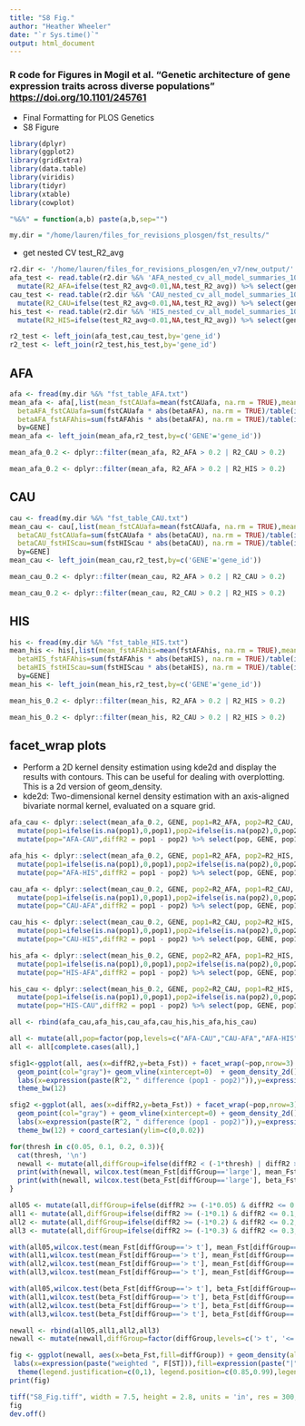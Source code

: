```yaml
---
title: "S8 Fig."
author: "Heather Wheeler"
date: "`r Sys.time()`"
output: html_document
---
```


### R code for Figures in Mogil et al. "Genetic architecture of gene expression traits across diverse populations" <https://doi.org/10.1101/245761>
- Final Formatting for PLOS Genetics
- S8 Figure

```r
library(dplyr)
library(ggplot2)
library(gridExtra)
library(data.table)
library(viridis)
library(tidyr)
library(xtable)
library(cowplot)

"%&%" = function(a,b) paste(a,b,sep="")

my.dir = "/home/lauren/files_for_revisions_plosgen/fst_results/"
```

- get nested CV test_R2_avg
```r
r2.dir <- '/home/lauren/files_for_revisions_plosgen/en_v7/new_output/'
afa_test <- read.table(r2.dir %&% 'AFA_nested_cv_all_model_summaries_10_peer_3pcs.txt',header=T) %>% 
  mutate(R2_AFA=ifelse(test_R2_avg<0.01,NA,test_R2_avg)) %>% select(gene_id,R2_AFA)
cau_test <- read.table(r2.dir %&% 'CAU_nested_cv_all_model_summaries_10_peer_3pcs.txt',header=T) %>% 
  mutate(R2_CAU=ifelse(test_R2_avg<0.01,NA,test_R2_avg)) %>% select(gene_id,R2_CAU)
his_test <- read.table(r2.dir %&% 'HIS_nested_cv_all_model_summaries_10_peer_3pcs.txt',header=T) %>% 
  mutate(R2_HIS=ifelse(test_R2_avg<0.01,NA,test_R2_avg)) %>% select(gene_id,R2_HIS)

r2_test <- left_join(afa_test,cau_test,by='gene_id')
r2_test <- left_join(r2_test,his_test,by='gene_id')
```

## AFA 
```r
afa <- fread(my.dir %&% "fst_table_AFA.txt")
mean_afa <- afa[,list(mean_fstCAUafa=mean(fstCAUafa, na.rm = TRUE),mean_fstAFAhis=mean(fstAFAhis, na.rm = TRUE),
  betaAFA_fstCAUafa=sum(fstCAUafa * abs(betaAFA), na.rm = TRUE)/table(is.na(fstCAUafa * betaAFA))[[1]],
  betaAFA_fstAFAhis=sum(fstAFAhis * abs(betaAFA), na.rm = TRUE)/table(is.na(fstAFAhis * betaAFA))[[1]]),
  by=GENE]
mean_afa <- left_join(mean_afa,r2_test,by=c('GENE'='gene_id'))

mean_afa_0.2 <- dplyr::filter(mean_afa, R2_AFA > 0.2 | R2_CAU > 0.2)

mean_afa_0.2 <- dplyr::filter(mean_afa, R2_AFA > 0.2 | R2_HIS > 0.2)
```

## CAU
```r
cau <- fread(my.dir %&% "fst_table_CAU.txt")
mean_cau <- cau[,list(mean_fstCAUafa=mean(fstCAUafa, na.rm = TRUE),mean_fstHIScau=mean(fstHIScau, na.rm = TRUE),
  betaCAU_fstCAUafa=sum(fstCAUafa * abs(betaCAU), na.rm = TRUE)/table(is.na(fstCAUafa * betaCAU))[[1]],
  betaCAU_fstHIScau=sum(fstHIScau * abs(betaCAU), na.rm = TRUE)/table(is.na(fstHIScau * betaCAU))[[1]]),
  by=GENE]
mean_cau <- left_join(mean_cau,r2_test,by=c('GENE'='gene_id'))

mean_cau_0.2 <- dplyr::filter(mean_cau, R2_AFA > 0.2 | R2_CAU > 0.2)

mean_cau_0.2 <- dplyr::filter(mean_cau, R2_CAU > 0.2 | R2_HIS > 0.2)
```

## HIS
```r
his <- fread(my.dir %&% "fst_table_HIS.txt")
mean_his <- his[,list(mean_fstAFAhis=mean(fstAFAhis, na.rm = TRUE),mean_fstHIScau=mean(fstHIScau, na.rm = TRUE),
  betaHIS_fstAFAhis=sum(fstAFAhis * abs(betaHIS), na.rm = TRUE)/table(is.na(fstAFAhis * betaHIS))[[1]],
  betaHIS_fstHIScau=sum(fstHIScau * abs(betaHIS), na.rm = TRUE)/table(is.na(fstHIScau * betaHIS))[[1]]),
  by=GENE]
mean_his <- left_join(mean_his,r2_test,by=c('GENE'='gene_id'))

mean_his_0.2 <- dplyr::filter(mean_his, R2_AFA > 0.2 | R2_HIS > 0.2)

mean_his_0.2 <- dplyr::filter(mean_his, R2_CAU > 0.2 | R2_HIS > 0.2)
```

## facet_wrap plots
- Perform a 2D kernel density estimation using kde2d and display the results with contours. This can be useful for dealing with overplotting. This is a 2d version of geom_density.
- kde2d: Two-dimensional kernel density estimation with an axis-aligned bivariate normal kernel, evaluated on a square grid.
```r
afa_cau <- dplyr::select(mean_afa_0.2, GENE, pop1=R2_AFA, pop2=R2_CAU, mean_Fst=mean_fstCAUafa, beta_Fst=betaAFA_fstCAUafa) %>% 
  mutate(pop1=ifelse(is.na(pop1),0,pop1),pop2=ifelse(is.na(pop2),0,pop2)) %>% 
  mutate(pop="AFA-CAU",diffR2 = pop1 - pop2) %>% select(pop, GENE, pop1, pop2, diffR2, mean_Fst, beta_Fst)

afa_his <- dplyr::select(mean_afa_0.2, GENE, pop1=R2_AFA, pop2=R2_HIS, mean_Fst=mean_fstAFAhis, beta_Fst=betaAFA_fstAFAhis) %>% 
  mutate(pop1=ifelse(is.na(pop1),0,pop1),pop2=ifelse(is.na(pop2),0,pop2)) %>% 
  mutate(pop="AFA-HIS",diffR2 = pop1 - pop2) %>% select(pop, GENE, pop1, pop2, diffR2, mean_Fst, beta_Fst)

cau_afa <- dplyr::select(mean_cau_0.2, GENE, pop2=R2_AFA, pop1=R2_CAU, mean_Fst=mean_fstCAUafa, beta_Fst=betaCAU_fstCAUafa) %>% 
  mutate(pop1=ifelse(is.na(pop1),0,pop1),pop2=ifelse(is.na(pop2),0,pop2)) %>% 
  mutate(pop="CAU-AFA",diffR2 = pop1 - pop2) %>% select(pop, GENE, pop1, pop2, diffR2, mean_Fst, beta_Fst)

cau_his <- dplyr::select(mean_cau_0.2, GENE, pop1=R2_CAU, pop2=R2_HIS, mean_Fst=mean_fstHIScau, beta_Fst=betaCAU_fstHIScau) %>% 
  mutate(pop1=ifelse(is.na(pop1),0,pop1),pop2=ifelse(is.na(pop2),0,pop2)) %>% 
  mutate(pop="CAU-HIS",diffR2 = pop1 - pop2) %>% select(pop, GENE, pop1, pop2, diffR2, mean_Fst, beta_Fst)

his_afa <- dplyr::select(mean_his_0.2, GENE, pop2=R2_AFA, pop1=R2_HIS, mean_Fst=mean_fstAFAhis, beta_Fst=betaHIS_fstAFAhis) %>% 
  mutate(pop1=ifelse(is.na(pop1),0,pop1),pop2=ifelse(is.na(pop2),0,pop2)) %>% 
  mutate(pop="HIS-AFA",diffR2 = pop1 - pop2) %>% select(pop, GENE, pop1, pop2, diffR2, mean_Fst, beta_Fst)

his_cau <- dplyr::select(mean_his_0.2, GENE, pop2=R2_CAU, pop1=R2_HIS, mean_Fst=mean_fstHIScau, beta_Fst=betaHIS_fstHIScau) %>% 
  mutate(pop1=ifelse(is.na(pop1),0,pop1),pop2=ifelse(is.na(pop2),0,pop2)) %>% 
  mutate(pop="HIS-CAU",diffR2 = pop1 - pop2) %>% select(pop, GENE, pop1, pop2, diffR2, mean_Fst, beta_Fst)

all <- rbind(afa_cau,afa_his,cau_afa,cau_his,his_afa,his_cau)

all <- mutate(all,pop=factor(pop,levels=c("AFA-CAU","CAU-AFA","AFA-HIS","HIS-AFA","HIS-CAU","CAU-HIS")))
all <- all[complete.cases(all),]

sfig1<-ggplot(all, aes(x=diffR2,y=beta_Fst)) + facet_wrap(~pop,nrow=3) + 
  geom_point(col="gray")+ geom_vline(xintercept=0)  + geom_density_2d() + 
  labs(x=expression(paste(R^2, " difference (pop1 - pop2)")),y=expression(paste("weighted mean ", F[ST]))) + 
  theme_bw(12)

sfig2 <-ggplot(all, aes(x=diffR2,y=beta_Fst)) + facet_wrap(~pop,nrow=3)  +
  geom_point(col="gray") + geom_vline(xintercept=0) + geom_density_2d() + 
  labs(x=expression(paste(R^2, " difference (pop1 - pop2)")),y=expression(paste("ZOOM weighted mean ", F[ST]))) + 
  theme_bw(12) + coord_cartesian(ylim=c(0,0.02)) 
```

```r
for(thresh in c(0.05, 0.1, 0.2, 0.3)){
  cat(thresh, '\n')
  newall <- mutate(all,diffGroup=ifelse(diffR2 < (-1*thresh) | diffR2 > thresh, 'large', 'small'))
  print(with(newall, wilcox.test(mean_Fst[diffGroup=='large'], mean_Fst[diffGroup=='small'])))
  print(with(newall, wilcox.test(beta_Fst[diffGroup=='large'], beta_Fst[diffGroup=='small'])))
}

all05 <- mutate(all,diffGroup=ifelse(diffR2 >= (-1*0.05) & diffR2 <= 0.05, '<= t', '> t'),absdiffR2=abs(diffR2),thres='t = 0.05')
all1 <- mutate(all,diffGroup=ifelse(diffR2 >= (-1*0.1) & diffR2 <= 0.1, '<= t', '> t'),absdiffR2=abs(diffR2),thres='t = 0.1')
all2 <- mutate(all,diffGroup=ifelse(diffR2 >= (-1*0.2) & diffR2 <= 0.2, '<= t', '> t'),absdiffR2=abs(diffR2),thres='t = 0.2')
all3 <- mutate(all,diffGroup=ifelse(diffR2 >= (-1*0.3) & diffR2 <= 0.3, '<= t', '> t'),absdiffR2=abs(diffR2),thres='t = 0.3')

with(all05,wilcox.test(mean_Fst[diffGroup=='> t'], mean_Fst[diffGroup=='<= t']))$p.value
with(all1,wilcox.test(mean_Fst[diffGroup=='> t'], mean_Fst[diffGroup=='<= t']))$p.value
with(all2,wilcox.test(mean_Fst[diffGroup=='> t'], mean_Fst[diffGroup=='<= t']))$p.value
with(all3,wilcox.test(mean_Fst[diffGroup=='> t'], mean_Fst[diffGroup=='<= t']))$p.value

with(all05,wilcox.test(beta_Fst[diffGroup=='> t'], beta_Fst[diffGroup=='<= t']))$p.value
with(all1,wilcox.test(beta_Fst[diffGroup=='> t'], beta_Fst[diffGroup=='<= t']))$p.value
with(all2,wilcox.test(beta_Fst[diffGroup=='> t'], beta_Fst[diffGroup=='<= t']))$p.value
with(all3,wilcox.test(beta_Fst[diffGroup=='> t'], beta_Fst[diffGroup=='<= t']))$p.value

newall <- rbind(all05,all1,all2,all3)
newall <- mutate(newall,diffGroup=factor(diffGroup,levels=c('> t', '<= t')))
```

```r
fig <- ggplot(newall, aes(x=beta_Fst,fill=diffGroup)) + geom_density(alpha=0.7)+ facet_wrap(~thres,nrow=1) +
 labs(x=expression(paste("weighted ", F[ST])),fill=expression(paste("|",R^2, " difference|"))) + theme_bw(12) +  theme(plot.margin=unit(c(0,0.2,0,0.2), "cm")) + scale_fill_viridis(discrete = TRUE) + coord_cartesian(xlim=c(-0.001,0.01))+
  theme(legend.justification=c(0,1), legend.position=c(0.85,0.99),legend.title = element_text(size=8),legend.text = element_text(size=8),legend.key.size = unit(0.6, "cm"),plot.margin=unit(c(0,0.2,0,0.2), "cm"),axis.text.x = element_text(angle = 90, hjust = 1))
print(fig)
```


```r
tiff("S8_Fig.tiff", width = 7.5, height = 2.8, units = 'in', res = 300, compression = 'lzw')
fig
dev.off()
```


